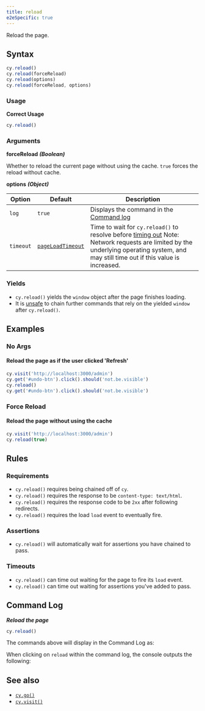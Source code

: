 ```yaml
---
title: reload
e2eSpecific: true
---
```


Reload the page.

## Syntax

```javascript
cy.reload()
cy.reload(forceReload)
cy.reload(options)
cy.reload(forceReload, options)
```

### Usage

**<Icon name="check-circle" color="green" /> Correct Usage**

```javascript
cy.reload()
```

### Arguments

**<Icon name="angle-right" /> forceReload** **_(Boolean)_**

Whether to reload the current page without using the cache. `true` forces the
reload without cache.

**<Icon name="angle-right" /> options** **_(Object)_**

| Option    | Default                                                        | Description                                                                                                                                                                                        |
| --------- | -------------------------------------------------------------- | -------------------------------------------------------------------------------------------------------------------------------------------------------------------------------------------------- |
| `log`     | `true`                                                         | Displays the command in the [Command log](/guides/core-concepts/cypress-app#Command-Log)                                                                                                           |
| `timeout` | [`pageLoadTimeout`](/guides/references/configuration#Timeouts) | Time to wait for `cy.reload()` to resolve before [timing out](#Timeouts) Note: Network requests are limited by the underlying operating system, and may still time out if this value is increased. |

### Yields [<Icon name="question-circle"/>](/guides/core-concepts/introduction-to-cypress#Subject-Management)

- `cy.reload()` yields the `window` object after the page finishes loading.
- It is [unsafe](/guides/core-concepts/retry-ability#Only-queries-are-retried)
  to chain further commands that rely on the yielded `window` after
  `cy.reload()`.

## Examples

### No Args

#### Reload the page as if the user clicked 'Refresh'

```javascript
cy.visit('http://localhost:3000/admin')
cy.get('#undo-btn').click().should('not.be.visible')
cy.reload()
cy.get('#undo-btn').click().should('not.be.visible')
```

### Force Reload

#### Reload the page without using the cache

```javascript
cy.visit('http://localhost:3000/admin')
cy.reload(true)
```

## Rules

### Requirements [<Icon name="question-circle"/>](/guides/core-concepts/introduction-to-cypress#Chains-of-Commands)

- `cy.reload()` requires being chained off of `cy`.
- `cy.reload()` requires the response to be `content-type: text/html`.
- `cy.reload()` requires the response code to be `2xx` after following
  redirects.
- `cy.reload()` requires the load `load` event to eventually fire.

### Assertions [<Icon name="question-circle"/>](/guides/core-concepts/introduction-to-cypress#Assertions)

- `cy.reload()` will automatically wait for assertions you have chained to pass.

### Timeouts [<Icon name="question-circle"/>](/guides/core-concepts/introduction-to-cypress#Timeouts)

- `cy.reload()` can time out waiting for the page to fire its `load` event.
- `cy.reload()` can time out waiting for assertions you've added to pass.

## Command Log

**_Reload the page_**

```javascript
cy.reload()
```

The commands above will display in the Command Log as:

<DocsImage
  src="/img/api/reload/test-page-after-reload-button.png"
  alt="Command Log reload"
/>

When clicking on `reload` within the command log, the console outputs the
following:

<DocsImage
  src="/img/api/reload/command-log-for-reload-cypress.png"
  alt="Console Log reload"
/>

## See also

- [`cy.go()`](/api/commands/go)
- [`cy.visit()`](/api/commands/visit)
